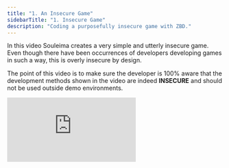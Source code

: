 ```yaml
---
title: "1. An Insecure Game"
sidebarTitle: "1. Insecure Game"
description: "Coding a purposefully insecure game with ZBD."
---
```


In this video Souleima creates a very simple and utterly insecure game. Even though there have been occurrences of developers developing games in such a way, this is overly insecure by design.

The point of this video is to make sure the developer is 100% aware that the development methods shown in the video are indeed **INSECURE** and should not be used outside demo environments.

<iframe
  className="w-full aspect-video rounded-lg"
  src="https://www.youtube.com/embed/tSzj12IpKVk?si=LSh2W9vTfDnPamnj"
  title="ZBD Dev - An Insecure Game"
  frameBorder="0"
  allow="accelerometer; fullscreen; autoplay; clipboard-write; encrypted-media; gyroscope; picture-in-picture"
  allowfullscreen
></iframe>

